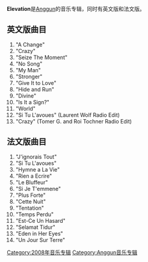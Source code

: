 {{Infobox Album 
| Name        = Elevation
| Type        = 專輯
| Artist      = [[Anggun|Anggun]]
| Released    = 2008
| Recorded    = 2008
| Genre       = [[流行|流行]]
| Cover       = 
| Label       = [[Sony_BMG|Sony BMG]]
| Last album  = [[Elevation法文版|Elevation法文版]] (2008)
| This album  = Elevation英文版 (2008)
}}
'''Elevation'''是[[Anggun|Anggun]]的音乐专辑，同时有英文版和法文版。

== 英文版曲目 ==
#"A Change" 
#"Crazy" 
#"Seize The Moment" 
#"No Song" 
#"My Man" 
#"Stronger" 
#"Give It to Love" 
#"Hide and Run" 
#"Divine" 
#"Is It a Sign?" 
#"World" 
#"Si Tu L'avoues" (Laurent Wolf Radio Edit) 
#"Crazy" (Tomer G. and Roi Tochner Radio Edit)

== 法文版曲目 ==
#"J'ignorais Tout" 
#"Si Tu L'avoues" 
#"Hymne a La Vie" 
#"Rien a Ecrire" 
#"Le Bluffeur" 
#"Si Je T'emmene" 
#"Plus Forte" 
#"Cette Nuit" 
#"Tentation" 
#"Temps Perdu" 
#"Est-Ce Un Hasard" 
#"Selamat Tidur" 
#"Eden in Her Eyes" 
#"Un Jour Sur Terre"

[[Category:2008年音乐专辑|Category:2008年音乐专辑]]
[[Category:Anggun音乐专辑|Category:Anggun音乐专辑]]
